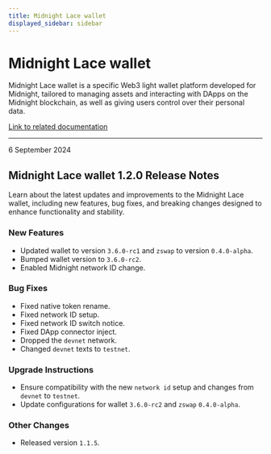 ```yaml
---
title: Midnight Lace wallet
displayed_sidebar: sidebar
---
```


# Midnight Lace wallet

Midnight Lace wallet is a specific Web3 light wallet platform developed for Midnight, tailored to managing assets and interacting with DApps on the Midnight blockchain, as well as giving users control over their personal data.

[Link to related documentation](https://www.lace.io/)

---

<div 
  style={{
    marginTop: '0',
    fontSize: '1rem',
    fontWeight: 'normal',
    marginBottom: '0.5rem'
  }}
>
  6 September 2024
</div>

## Midnight Lace wallet 1.2.0 Release Notes

Learn about the latest updates and improvements to the Midnight Lace wallet, including new features, bug fixes, and breaking changes designed to enhance functionality and stability.

### New Features

- Updated wallet to version `3.6.0-rc1` and `zswap` to version `0.4.0-alpha`.  
- Bumped wallet version to `3.6.0-rc2`.  
- Enabled Midnight network ID change.  

### Bug Fixes

- Fixed native token rename.  
- Fixed network ID setup.  
- Fixed network ID switch notice.  
- Fixed DApp connector inject.  
- Dropped the `devnet` network.  
- Changed `devnet` texts to `testnet`.  

### Upgrade Instructions

- Ensure compatibility with the new `network id` setup and changes from `devnet` to `testnet`.  
- Update configurations for wallet `3.6.0-rc2` and `zswap` `0.4.0-alpha`.  

### Other Changes

- Released version `1.1.5`.  
